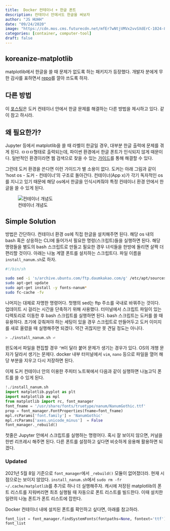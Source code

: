 ```yaml
---
title:  Docker 컨테이너 + 한글 폰트  
description: 컨테이너 안에서도 한글을 써보자 
author: "JS HUHH"
date: "09/24/2020"
image: "https://cdn.mos.cms.futurecdn.net/mfEr7wNtjVMVx2vvSXdErC-1024-80.jpg.webp"
categories: [container, computer-tool]
draft: false
---
```


:::{ .callout-tip }
## koreanize-matplotlib

matplotlib에서 한글을 쓸 때 문제가 없도록 하는 패키지가 등장했다. 개발자 분에게 무한 감사를 표하면서 [repo](https://github.com/ychoi-kr/koreanize-matplotlib)를 깔아 쓰도록 하자. 
:::

## 다른 방법 

이 [포스팅](https://anarinsk.github.io/lostineconomics-v2-1/docker/data-science/2020/09/24/install-hangul-in-docker.html)은 도커 컨테이너 안에서 한글 문제를 해결하는 다른 방법을 제시하고 있다. 같이 참고 하시라. 

## 왜 필요한가?

Jupyter 등에서 matplotlib을 쓸 때 라벨이 한글일 경우, 대부분 한글 출력에 문제를 겪게 된다. ㅁㅁㅁ형태로 출력되는데, 파이썬 환경에서 한글 폰트가 인식되지 않게 때문이다. 일반적인 환경이라면 웹 검색으로 찾을 수 있는 [가이드](https://financedata.github.io/posts/matplotlib-hangul-for-windows-anaconda.html)를 통해 해결할 수 있다.  

그런데 도커 환경을 쓴다면 이런 가이드가 별 소용이 없다. 도커는 아래 그림과 같이 'host os - 도커 - 컨테이너'의 구조로 돌아간다. 컨테이너(App x)가 각기 독자적인 os를 지니고 있기 때문에 해당 os에서 한글을 인식시켜줘야 특정 컨테이너 환경 안에서 한글을 쓸 수 있게 된다.  

::: {layout="[[-20, 50, -20]]" layout-valign="bottom"}
![컨테이너 개념도](https://www.docker.com/wp-content/uploads/2021/11/docker-containerized-appliction-blue-border_2.png)
:::

## Simple Solution 

방법은 간단하다. 컨테이너 환경 os에 직접 한글을 설치해주면 된다. 해당 os 내의 bash 혹은 상응하는 CLI에 들어가서 필요한 명령(스크립트)들을 실행하면 된다. 해당 명령들을 별도의 bash 스크립트로 만들고 필요한 경우 녀석들을 한방에 돌리면 살짝 더 편리할 것이다. 아래는 나눔 계열 폰트를 설치하는 스크립트다. 파일 이름을  `install_nanum.sh`로 하자. 

```bash
#!/bin/sh

sudo sed -i 's/archive.ubuntu.com/ftp.daumkakao.com/g' /etc/apt/sources.list
sudo apt-get update 
sudo apt-get install -y fonts-nanum*
sudo fc-cache -fv
```

나머지는 대체로 자명한 명령어다. 첫행의 sed는 ftp 주소를 국내로 바꿔주는 것이다. 업데이트 시 걸리는 시간을 단축하기 위해 사용했다. 터미널에서 스크립트 파일이 있는 디렉토리로 이동한 후 bash 스크립트를 실행하면 된다. bash 스크립트는 도커를 쓸 때 유용하다. 초기에 갖춰져야 하는 세팅이 있을 경우 스크립트로 만들어두고 도커 이미지를 새로 올렸을 때 실행해주면 되겠다. 약간 귀찮지만 못 견딜 정도는 아니다. 

```bash
> ./install_nanum.sh ⏎
```
윈도에서 파일을 편집할 경우 `^M`이 달라 붙어 문제가 생기는 경우가 있다. OS의 개행 문자가 달라서 생기는 문제다. docker 내부 터미널에서 `vim`, `nano` 등으로 파일을 열어 해당 부분을 지우고 다시 저장하면 된다. 

이제 도커 컨테이너 안의 이용한 주피터 노트북에서 다음과 같이 실행하면 나눔고딕 폰트를 쓸 수 있게 된다. 

```python
!./install_nanum.sh
import matplotlib.pyplot as plt
import matplotlib as mpl
from matplotlib import rc, font_manager
font_fname = '/usr/share/fonts/truetype/nanum/NanumGothic.ttf'
prop = font_manager.FontProperties(fname=font_fname)
mpl.rcParams['font.family'] = 'NanumGothic'
mpl.rcParams['axes.unicode_minus']  = False
font_manager._rebuild()
```
첫줄은 Jupyter 안에서 스크립트를 실행하는 명령어다.
혹시 잘 보이지 않으면, 커널을 한번 리프레시 해주면 된다. 다른 폰트를 설정하고 싶다면 비슷하게 응용해 활용하면 되겠다. 

### Updated 

2021년 5월 8일 기준으로 `font_manager`에서 `_rebuild()` 모듈이 없어졌더라. 현재 시점으로는 보이지 않았다. `install_nanum.sh`에서 `sudo rm -fr ~/.cache/matplotlib`를 추가로 하나 더 실행해주자. 캐시에 저장된 matplotlib의 폰트 리스트를 지워버리면 최초 실행될 때 자동으로 폰트 리스트를 빌드한다. 이때 설치한 일련의 나눔 폰트가 폰트 리스트에 잡힌다.  

Docker 컨테이너 내에 설치된 폰트를 확인하고 싶다면, 아래를 참고하라. 

```python
font_list = font_manager.findSystemFonts(fontpaths=None, fontext='ttf')
font_list
```
